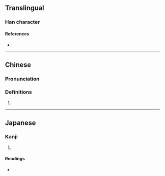 {{character info}}
==Translingual==

===Han character===
{{Han char|rn=86|rad=火|as=07|sn=11|four=|canj=FGLC|ids=⿰火赤}}

====References====
* {{Han ref|kx=0672.130|dkj=19068|dj=1080.280|hdz=32203.060|uh=7103|ud=28931}}

----

==Chinese==
{{zh-forms}}

===Pronunciation===
{{zh-pron
|m=hè,huò
}}

===Definitions===
{{zh-hanzi}}

# {{rfdef|zh}}

----

==Japanese==

===Kanji===
{{ja-kanji|grade=|rs=火07}}

# {{rfdef|ja|sort=火07}}

====Readings====
* {{ja-readings|on=かく, きゃく, けき}}